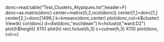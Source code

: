 
donc=read.table("Test_Clusters_Atypiques.txt",header=F)
donc=as.matrix(donc)
center=matrix(0,2,ncol(donc))
center[1,]=donc[1,]
center[2,]=donc[1499,]
k=kmeans(donc,center)
plot(donc,col=k$cluster)
View(k)
cor(donc)
d=dist(donc,"euclidean")
h=hclust(d,"ward.D2")
plot(h$height)
X11()
plot(h)
rect.hclust(h,3)
c=cutree(h,3)
X11()
plot(donc, col=c)